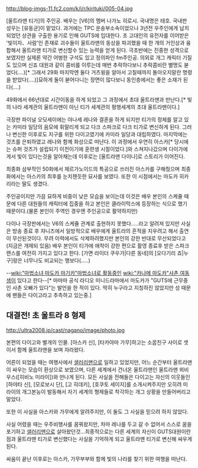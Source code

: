 http://blog-imgs-11.fc2.com/k/i/r/kirituki/005-04.jpg

[울트라맨 티가]의 주인공. 배우는 [V6]의 멤버 나가노 히로시. 국내명은 태호. 국내판 성우는 [유동균]이 맡았다.
과거에는 TPC 운송부소속이었으나 3년전 우주인에게 납치되었던 상관을 구출한 용기로 인해 GUTS에 입대한다. 초 고대인의 유전자를 이어받은 '빛이자、사람'인 존재로 괴수들이 울트라맨의 동상을 파괴했을 때 한 개의 거인상과 융합해서 울트라맨 티가로 변신할수 있는 능력을 얻게 된다. 극초반에는 진중한 성격으로 보였지만 실제론 약간 어벙한 구석도 있고 정의파인 fm주인공.
의외로 개그 캐릭터 기질도 있으며 신죠 대원과 같이 콤비를 이루는데 매번 추락하다보니 추락콤비란 별명도 붇었다(....)[* 그래서 29화 마지막엔 둘다 거츠윙을 알아서 고칠때까지 돌아오지말란 명령을 받았다(....)]묘하게 둘이 붇어다니는 장면이 많다보니 동인층에서는 좋은 소재가 된다(....)

49화에서 66년대로 시간이동을 하게 되었고 그 과정에서 초대 울트라맨과 만난다.[* 빛의 나라 세계관의 울트라맨이 아닌 티가 세계관의 평행세계의 초대 울트라맨이다.]

극장판 파이널 오딧세이에는 야나세 레나와 결혼을 하게 되지만 티가의 정체를 알고 있는 카미라 일당의 음모에 휘말리게 되고 다크 스파크로 다크 티가로 변신하게 된다. 그러나 변신한 이후로도 지구를 위한 다이고였기에 카미라 일당과 대립하였다. 마지막에는 것츠를 은퇴하였고 레나와 함께 화성으로 떠난다. 이 과정에서 우연히 아스카[* 당시에는 슈퍼 것츠가 설립되기 이전이기에 훈련생 시절이었다.]와 스쳐지나갔으며 다이가에게서 빛이 있다는것을 알아채는데 이후로는 [울트라맨 다이나]로 스토리가 이어진다.

최종화 삼부작인 50화에서 제르가노이드의 특공으로 쓰러진 아스카를 구해줬으며 최종화에서는 아스카의 최후를 눈치챈듯한 묘사를 보였다. 또한 이 시점에서는 마도카 히카리라는 딸도 생겼다.

주인공이지만 가끔 묘하게 비중이 낮은 모습을 보이는데 이것은 배우 본인의 스케쥴 때문에 다른 대원들의 캐릭터에 집중을 하고 본인은 클라이막스에 등장하는 식으로 했기 때문이다.(물론 본인이 주역인 경우엔 주인공으로 활약하지만)

다이나 극장판에서는 V6의 스케쥴 관계로  출현하지 못했다.....라고 알려져 있지만 사실은 방송 종료 후 쟈니즈에서 일방적으로 배우에게 울트라의 흔적을 지우려고 해서 출연이 무산된것이다. 무려 이력에서도 삭제하려했지만 본인의 강한 반대로 무산되었다고(지금은 개제되 있음) 배우 본인이 티가에 애착이 강한 편으로 촬영 종료후 받은 스파크 랜스를 여전히 가지고 있다고 한다.
[가면 라이더 쿠우가|다른 동네]의 [오다기리 죠|누구]랑은 너무나도 비교되는 행보다(.....)

--[[wiki:"마법소녀 마도카 마기카"마법소녀로 활동중]]인 [[wiki:"카나메 마도카"사촌 여동생]]이 있다고 한다--[* 마마마 공식 라디오 미니드라마에서 마도카가 "GUTS에 근무중인 사촌 오빠가 있다"는 발언을 한 적이 있다. 딱히 누구라고 지칭하진 않았지만 성 때문에 팬들은 다이고라고 추측하고 있는중.]

== 대결전! 초 울트라 8 형제 ==
http://ultra2008.jp/cast/nagano/image/photo.jpg

본편의 다이고와 별개의 인물.
[아스카 신], [타카야마 가무]하고는 소꿉친구 사이로 셋이서 함께 울트라맨을 보며 자라왔다.

어른이 되었을 때는 여행사에서 [[샐러리맨]]으로 일하고 있었지만, 어느 순간부터 울트라맨이 싸우는 모습이 환상으로 보였으며, 다른 세계에서 건너온 울트라맨인 울트라맨 뫼비우스([히비노 미라이])와 만나게 된다. 모든 사실을 전해들은 다이고는 자신의 이웃들인 [하야타 신], [모로보시 단], [고 히데키], [호쿠토 세이지]를 소개시켜주지만 오히려 미라이의 개그본능이 발동해서 자기 세계의 형제들로 착각하는 개그 상황을 만들어버리고 말았다.

또한 이 사실을 아스카와 가무에게 알려주지만, 이 둘도 그 사실을 믿으려 하지 않았다.

사실 어렸을 때는 우주비행사를 꿈꿔왔지만, 차마 레나를 두고 갈 수 없어서 스스로 꿈을 포기하고 [[샐러리맨]]으로 살아왔던것...최종적으로는 다른 세계의 자신이 GUTS대원이란 점과 울트라맨 티가로 변신했다는 사실을 기억하게 되고 울트라맨 티가로 변신해 싸우게 된다.

싸움이 끝난 이후로는 아스카, 가무부부와 함께 빛의 나라를 찾기 위한 여행을 떠난다.
